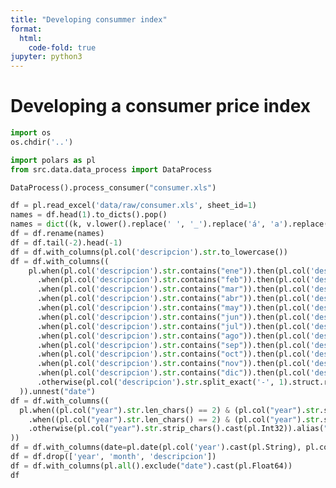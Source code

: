 ```yaml
---
title: "Developing consummer index"
format:
  html:
    code-fold: true
jupyter: python3
---
```


# Developing a consumer price index

```python
import os 
os.chdir('..')
```

```python
import polars as pl
from src.data.data_process import DataProcess
```

```python
DataProcess().process_consumer("consumer.xls")
```


```python
df = pl.read_excel('data/raw/consumer.xls', sheet_id=1)
names = df.head(1).to_dicts().pop()
names = dict((k, v.lower().replace(' ', '_').replace('á', 'a').replace('é', 'e').replace('í', 'i').replace('ó', 'o').replace('ú', 'u').replace('ñ', 'n')) for k, v in names.items())
df = df.rename(names)
df = df.tail(-2).head(-1)
df = df.with_columns(pl.col('descripcion').str.to_lowercase())
df = df.with_columns((
    pl.when(pl.col('descripcion').str.contains("ene")).then(pl.col('descripcion').str.replace("ene", "01").str.split_exact('-', 1).struct.rename_fields(['month', 'year']).alias('date'))
      .when(pl.col('descripcion').str.contains("feb")).then(pl.col('descripcion').str.replace("feb", "02").str.split_exact('-', 1).struct.rename_fields(['month', 'year']).alias('date'))
      .when(pl.col('descripcion').str.contains("mar")).then(pl.col('descripcion').str.replace("mar", "03").str.split_exact('-', 1).struct.rename_fields(['month', 'year']).alias('date'))
      .when(pl.col('descripcion').str.contains("abr")).then(pl.col('descripcion').str.replace("abr", "04").str.split_exact('-', 1).struct.rename_fields(['month', 'year']).alias('date'))
      .when(pl.col('descripcion').str.contains("may")).then(pl.col('descripcion').str.replace("may", "05").str.split_exact('-', 1).struct.rename_fields(['month', 'year']).alias('date'))
      .when(pl.col('descripcion').str.contains("jun")).then(pl.col('descripcion').str.replace("jun", "06").str.split_exact('-', 1).struct.rename_fields(['month', 'year']).alias('date'))
      .when(pl.col('descripcion').str.contains("jul")).then(pl.col('descripcion').str.replace("jul", "07").str.split_exact('-', 1).struct.rename_fields(['month', 'year']).alias('date'))
      .when(pl.col('descripcion').str.contains("ago")).then(pl.col('descripcion').str.replace("ago", "08").str.split_exact('-', 1).struct.rename_fields(['month', 'year']).alias('date'))
      .when(pl.col('descripcion').str.contains("sep")).then(pl.col('descripcion').str.replace("sep", "09").str.split_exact('-', 1).struct.rename_fields(['month', 'year']).alias('date'))
      .when(pl.col('descripcion').str.contains("oct")).then(pl.col('descripcion').str.replace("oct", "10").str.split_exact('-', 1).struct.rename_fields(['month', 'year']).alias('date'))
      .when(pl.col('descripcion').str.contains("nov")).then(pl.col('descripcion').str.replace("nov", "11").str.split_exact('-', 1).struct.rename_fields(['month', 'year']).alias('date'))
      .when(pl.col('descripcion').str.contains("dic")).then(pl.col('descripcion').str.replace("dic", "12").str.split_exact('-', 1).struct.rename_fields(['month', 'year']).alias('date'))
      .otherwise(pl.col('descripcion').str.split_exact('-', 1).struct.rename_fields(['year', 'month']).alias('date'))
  )).unnest("date")
df = df.with_columns((
  pl.when((pl.col("year").str.len_chars() == 2) & (pl.col("year").str.strip_chars().cast(pl.Int32) < 80)).then(pl.col("year").str.strip_chars().cast(pl.Int32) + 2000)
    .when((pl.col("year").str.len_chars() == 2) & (pl.col("year").str.strip_chars().cast(pl.Int32) >= 80)).then(pl.col("year").str.strip_chars().cast(pl.Int32) + 1900)
    .otherwise(pl.col("year").str.strip_chars().cast(pl.Int32)).alias("year")
))
df = df.with_columns(date=pl.date(pl.col('year').cast(pl.String), pl.col('month'), 1))
df = df.drop(['year', 'month', 'descripcion'])
df = df.with_columns(pl.all().exclude("date").cast(pl.Float64))
df
```

